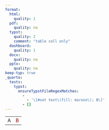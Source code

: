 ```yaml
---
format:
  html:
    quality: 1
  pdf:
    quality: na
  typst:
    quality: 2
    comment: "table cell only"
  dashboard:
    quality: 1
  docx:
    quality: na
  pptx:
    quality: na
keep-typ: true
_quarto:
  tests:
    typst:
      ensureTypstFileRegexMatches:
        -
          - '\[#set text\(fill: maroon\); B\]'
        - []
---
```


```{=html}
<table>
    <tr><td>A</td><td style="color: maroon;">B</td></tr>
</table>
```

